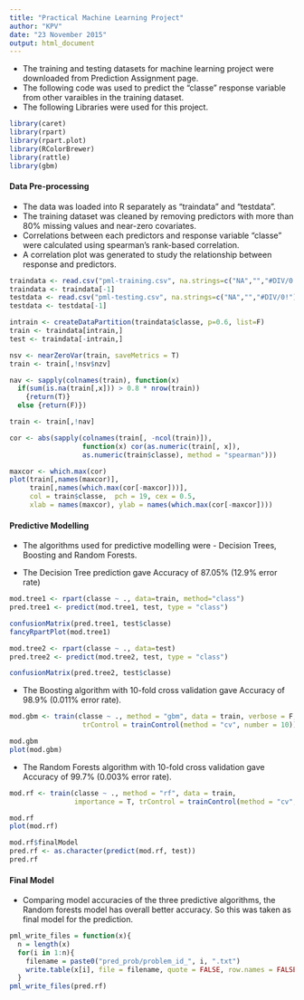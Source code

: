 ```yaml
---
title: "Practical Machine Learning Project"
author: "KPV"
date: "23 November 2015"
output: html_document
---
```



* The training and testing datasets for machine learning project were downloaded from Prediction Assignment page. 
* The following code was used to predict the "classe" response variable from other varaibles in the training dataset. 
* The following Libraries were used for this project.

```r
library(caret)
library(rpart)
library(rpart.plot)
library(RColorBrewer)
library(rattle)
library(gbm)
```

#### Data Pre-processing
* The data was loaded into R separately as "traindata" and "testdata".
* The training dataset was cleaned by removing predictors with more than 80% missing values and near-zero covariates. 
* Correlations between each predictors and response variable "classe" were calculated using spearman's rank-based correlation.                
* A correlation plot was generated to study the relationship between response and predictors. 

```r
traindata <- read.csv("pml-training.csv", na.strings=c("NA","","#DIV/0!")) 
traindata <- traindata[-1]
testdata <- read.csv("pml-testing.csv", na.strings=c("NA","","#DIV/0!")) 
testdata <- testdata[-1]

intrain <- createDataPartition(traindata$classe, p=0.6, list=F)
train <- traindata[intrain,] 
test <- traindata[-intrain,]
```

```r
nsv <- nearZeroVar(train, saveMetrics = T)
train <- train[,!nsv$nzv]

nav <- sapply(colnames(train), function(x) 
  if(sum(is.na(train[,x])) > 0.8 * nrow(train))
    {return(T)} 
  else {return(F)})

train <- train[,!nav]

cor <- abs(sapply(colnames(train[, -ncol(train)]), 
                  function(x) cor(as.numeric(train[, x]), 
                  as.numeric(train$classe), method = "spearman")))

maxcor <- which.max(cor)
plot(train[,names(maxcor)], 
     train[,names(which.max(cor[-maxcor]))], 
     col = train$classe,  pch = 19, cex = 0.5,
     xlab = names(maxcor), ylab = names(which.max(cor[-maxcor])))
```

#### Predictive Modelling

* The algorithms used for predictive modelling were - Decision Trees, Boosting and Random Forests.

* The Decision Tree prediction gave Accuracy of 87.05% (12.9% error rate)

```r
mod.tree1 <- rpart(classe ~ ., data=train, method="class")
pred.tree1 <- predict(mod.tree1, test, type = "class")

confusionMatrix(pred.tree1, test$classe)
fancyRpartPlot(mod.tree1)
```

```r
mod.tree2 <- rpart(classe ~ ., data=test)
pred.tree2 <- predict(mod.tree2, test, type = "class")

confusionMatrix(pred.tree2, test$classe)
```

* The Boosting algorithm with 10-fold cross validation gave Accuracy of 98.9% (0.011% error rate).

```r
mod.gbm <- train(classe ~ ., method = "gbm", data = train, verbose = F, 
                  trControl = trainControl(method = "cv", number = 10))

mod.gbm
plot(mod.gbm)
```

* The Random Forests algorithm with 10-fold cross validation gave Accuracy of 99.7% (0.003% error rate).

```r
mod.rf <- train(classe ~ ., method = "rf", data = train, 
                importance = T, trControl = trainControl(method = "cv", number = 10))

mod.rf
plot(mod.rf)
```

```r
mod.rf$finalModel
pred.rf <- as.character(predict(mod.rf, test))
pred.rf
```

#### Final Model

* Comparing model accuracies of the three predictive algorithms, the Random forests model has overall better accuracy. So this was taken as final model for the prediction. 

```r
pml_write_files = function(x){
  n = length(x)
  for(i in 1:n){
    filename = paste0("pred_prob/problem_id_", i, ".txt")
    write.table(x[i], file = filename, quote = FALSE, row.names = FALSE, col.names = FALSE)
  }
pml_write_files(pred.rf)
```

